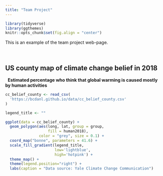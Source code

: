 ```yaml
---
title: "Team Project"
---
```


```r
library(tidyverse)
library(ggthemes)
knitr::opts_chunk$set(fig.align = "center")
```

This is an example of the team project web-page.

<br>

## US county map of climate change belief in 2018

&nbsp;
__Estimated percentage who think that global warming is caused mostly by human activities__

```r
cc_belief_county <- read_csv(
  'https://bcdanl.github.io/data/cc_belief_county.csv'
)
```


```r

legend_title <- ""

ggplot(data = cc_belief_county) +
  geom_polygon(aes(long, lat, group = group, 
                   fill = human2018),
               color = "grey", size = 0.1) +
  coord_map("bonne", parameters = 41.6) + 
  scale_fill_gradient(legend_title, 
                      low='lightblue', 
                      high='hotpink') +
  theme_map() + 
  theme(legend.position="right") +
  labs(caption = "Data source: Yale Climate Change Communication")
```


